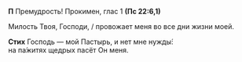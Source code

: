 **П** Премудрость! Прокимен, глас 1 **(Пс 22:6,1)**

Милость Твоя, Господи, / провожает меня во все дни жизни моей.

**Стих** Господь — мой Пастырь, и нет мне нужды́:  
на па́житях щедрых пасёт Он меня.
